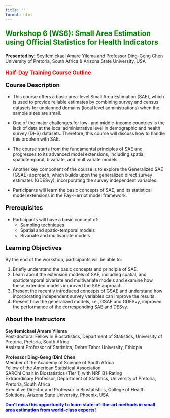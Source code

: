 ```yaml
---
title: ""
format: html
---
```


<p style="color: green; font-size: 1.6em; font-weight: bold;">
Workshop 6 (WS6): Small Area Estimation using Official Statistics for Health Indicators
</p>

<p><strong>Presented by:</strong> Seyifemickael Amare Yilema and Professor Ding-Geng Chen <br>
University of Pretoria, South Africa & Arizona State University, USA</p>

<p style="color: red; font-size: 1.2em; font-weight: bold;">
Half-Day Training Course Outline
</p>

<p style="color: black; font-size: 1.3em; font-weight: bold;">
Course Description
</p>

- This course offers a basic area-level Small Area Estimation (SAE), which is used to provide reliable estimates by combining survey and census datasets for unplanned domains (local level administrations) when the sample sizes are small.

- One of the major challenges for low- and middle-income countries is the lack of data at the local administrative level in demographic and health survey (DHS) datasets. Therefore, this course will discuss how to handle this problem with SAE.

- The course starts from the fundamental principles of SAE and progresses to its advanced model extensions, including spatial, spatiotemporal, bivariate, and multivariate models.

- Another key component of the course is to explore the Generalized SAE (GSAE) approach, which builds upon the generalized direct survey estimates (GDESvy), incorporating the survey independent variables.

- Participants will learn the basic concepts of SAE, and its statistical model extensions in the Fay-Herriot model framework.

<p style="color: black; font-size: 1.3em; font-weight: bold;">
Prerequisites
</p>

- Participants will have a basic concept of:  
  - Sampling techniques  
  - Spatial and spatio-temporal models  
  - Bivariate and multivariate models  

<p style="color: black; font-size: 1.3em; font-weight: bold;">
Learning Objectives
</p>

By the end of the workshop, participants will be able to:

1. Briefly understand the basic concepts and principle of SAE.  
2. Learn about the extension models of SAE, including spatial, and spatiotemporal bivariate and multivariate models and examine how these extended models improved the SAE approach.  
3. Present the recently introduced concepts of GSAE and understand how incorporating independent survey variables can improve the results.  
4. Present how the generalized models, i.e., GSAE and GDESvy, improved the performance of the corresponding SAE and DESvy.  

<p style="color: black; font-size: 1.3em; font-weight: bold;">
About the Instructors
</p>

<strong>Seyifemickael Amare Yilema</strong>  
Post-doctoral Fellow in Biostatistics, Department of Statistics, University of Pretoria, Pretoria, South Africa  
Assistant Professor of Statistics, Debre Tabor University, Ethiopia  

<strong>Professor Ding-Geng (Din) Chen</strong>  
Member of the Academy of Science of South Africa  
Fellow of the American Statistical Association  
SARChI Chair in Biostatistics (Tier 1) with NRF B1-Rating  
Extraordinary Professor, Department of Statistics, University of Pretoria, Pretoria, South Africa  
Executive Director and Professor in Biostatistics, College of Health Solutions, Arizona State University, Phoenix, USA  

<p style="color: blue; font-size: 1.0em; font-weight: bold;">
Don’t miss this opportunity to learn state-of-the-art methods in small area estimation from world-class experts!
</p>
